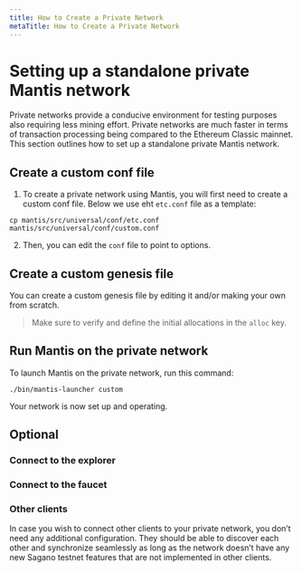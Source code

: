 ```yaml
---
title: How to Create a Private Network
metaTitle: How to Create a Private Network
---
```


# Setting up a standalone private Mantis network

Private networks provide a conducive environment for testing purposes also requiring less mining effort. Private networks are much faster in terms of transaction processing being compared to the Ethereum Classic mainnet.
This section outlines how to set up a standalone private Mantis network.

## Create a custom conf file

1. To create a private network using Mantis, you will first need to create a custom conf file. Below we use eht `etc.conf` file as a template:

```
cp mantis/src/universal/conf/etc.conf mantis/src/universal/conf/custom.conf
```

2. Then, you can edit the `conf` file to point to options. 

## Create a custom genesis file

You can create a custom genesis file by editing it and/or making your own from scratch.

> Make sure to verify and define the initial allocations in the `alloc` key.


## Run Mantis on the private network

To launch Mantis on the private network, run this command:

```
./bin/mantis-launcher custom
```
Your network is now set up and operating.

## Optional

### Connect to the explorer

### Connect to the faucet

### Other clients

In case you wish to connect other clients to your private network, you don’t need any additional configuration. They should be able to discover each other and synchronize seamlessly as long as the network doesn’t have any new Sagano testnet features that are not implemented in other clients.

